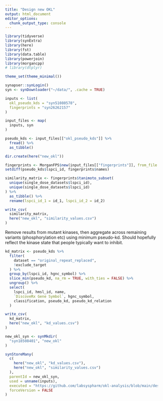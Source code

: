 ```yaml
---
title: "Design new OKL"
output: html_document
editor_options:
  chunk_output_type: console
---
```


```r
library(tidyverse)
library(synExtra)
library(here)
library(fst)
library(data.table)
library(powerjoin)
library(morgancpp)
# library(dtplyr)

theme_set(theme_minimal())

synapser::synLogin()
syn <- synDownloader("~/data/", .cache = TRUE)
```

```r
inputs <- list(
  okl_pseudo_kds = "syn51080578",
  fingerprints = "syn26262157"
)

input_files <- map(
  inputs, syn
)

pseudo_kds <- input_files[["okl_pseudo_kds"]] %>%
  fread() %>%
  as_tibble()

dir.create(here("new_okl"))
```


```r
fingerprints <- MorganFPS$new(input_files[["fingerprints"]], from_file = TRUE)
setdiff(pseudo_kds$lspci_id, fingerprints$names)

similarity_matrix <- fingerprints$tanimoto_subset(
  unique(single_dose_datasets$lspci_id),
  unique(single_dose_datasets$lspci_id)
) %>%
  as_tibble() %>%
  rename(lspci_id_1 = id_1, lspci_id_2 = id_2)

write_csv(
  similarity_matrix,
  here("new_okl", "similarity_values.csv")
)
```

Remove results from mutant kinases, then aggregate across remaining variants
(phosphorylation etc) using minimum pseudo-kd. Should hopefully reflect the
kinase state that people typically want to inhibit.


```r
kd_matrix <- pseudo_kds %>%
  filter(
    dataset == "original_repeat_replaced",
    !exclude_target
  ) %>%
  group_by(lspci_id, hgnc_symbol) %>%
  slice_min(pseudo_kd, na_rm = TRUE, with_ties = FALSE) %>%
  ungroup() %>%
  select(
    lspci_id, hmsl_id, name,
    `DiscoveRx Gene Symbol`, hgnc_symbol,
    classification, pseudo_kd, pseudo_kd_relation
  )

write_csv(
  kd_matrix,
  here("new_okl", "kd_values.csv")
)
```


```r
new_okl_syn <- synMkdir(
  "syn18508401", "new_okl"
)

synStoreMany(
  c(
    here("new_okl", "kd_values.csv"),
    here("new_okl", "similarity_values.csv")
  ),
  parentId = new_okl_syn,
  used = unname(inputs),
  executed = "https://github.com/labsyspharm/okl-analysis/blob/main/design_new_okl.Rmd",
  forceVersion = FALSE
)
```

